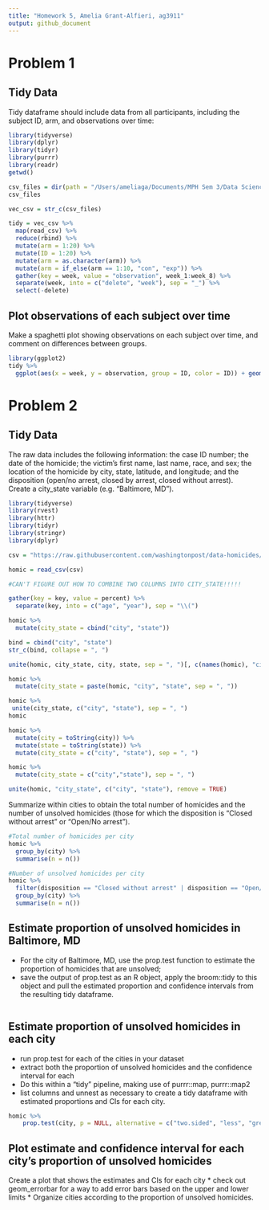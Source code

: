 ```yaml
---
title: "Homework 5, Amelia Grant-Alfieri, ag3911"
output: github_document
---
```


# Problem 1

## Tidy Data
Tidy dataframe should include data from all participants, including the subject ID, arm, and observations over time:
```r
library(tidyverse)
library(dplyr)
library(tidyr)
library(purrr)
library(readr)
getwd()

csv_files = dir(path = "/Users/ameliaga/Documents/MPH Sem 3/Data Science/p8105_hw5_ag3911/homework5/", pattern = "*.csv")
csv_files

vec_csv = str_c(csv_files)

tidy = vec_csv %>%
  map(read_csv) %>%    
  reduce(rbind) %>%
  mutate(arm = 1:20) %>%
  mutate(ID = 1:20) %>%
  mutate(arm = as.character(arm)) %>%
  mutate(arm = if_else(arm == 1:10, "con", "exp")) %>%
  gather(key = week, value = "observation", week_1:week_8) %>%
  separate(week, into = c("delete", "week"), sep = "_") %>%  
  select(-delete) 
```

## Plot observations of each subject over time 
Make a spaghetti plot showing observations on each subject over time, and comment on differences between groups.
```r
library(ggplot2)
tidy %>%
  ggplot(aes(x = week, y = observation, group = ID, color = ID)) + geom_line() + labs(title = "Subject Observations over Eight Weeks", color = "Subject ID") + scale_color_gradientn(colours = rainbow(5))
```


# Problem 2

## Tidy Data

The raw data includes the following information: the case ID number; the date of the homicide; the victim's first name, last name, race, and sex; the location of the homicide by city, state, latitude, and longitude; and the disposition (open/no arrest, closed by arrest, closed without arrest).  
Create a city_state variable (e.g. “Baltimore, MD”). 
```r
library(tidyverse)
library(rvest)
library(httr)
library(tidyr)
library(stringr)
library(dplyr)

csv = "https://raw.githubusercontent.com/washingtonpost/data-homicides/master/homicide-data.csv"

homic = read_csv(csv)

#CAN'T FIGURE OUT HOW TO COMBINE TWO COLUMNS INTO CITY_STATE!!!!!

gather(key = key, value = percent) %>%
  separate(key, into = c("age", "year"), sep = "\\(")

homic %>%
  mutate(city_state = cbind("city", "state"))

bind = cbind("city", "state")
str_c(bind, collapse = ", ")

unite(homic, city_state, city, state, sep = ", ")[, c(names(homic), "city_state")]

homic %>%
  mutate(city_state = paste(homic, "city", "state", sep = ", "))

homic %>%
 unite(city_state, c("city", "state"), sep = ", ")
homic

homic %>%
  mutate(city = toString(city)) %>%
  mutate(state = toString(state)) %>%
  mutate(city_state = c("city", "state"), sep = ", ") 

homic %>%
  mutate(city_state = c("city","state"), sep = ", ") 

unite(homic, "city_state", c("city", "state"), remove = TRUE)
```

Summarize within cities to obtain the total number of homicides and the number of unsolved homicides (those for which the disposition is “Closed without arrest” or “Open/No arrest”).

```r
#Total number of homicides per city
homic %>%
  group_by(city) %>%
  summarise(n = n())

#Number of unsolved homicides per city
homic %>%
  filter(disposition == "Closed without arrest" | disposition == "Open/No arrest") %>%
  group_by(city) %>%
  summarise(n = n())
```

## Estimate proportion of unsolved homicides in Baltimore, MD
* For the city of Baltimore, MD, use the prop.test function to estimate the proportion of homicides that are unsolved; 
* save the output of prop.test as an R object, apply the broom::tidy to this object and pull the estimated proportion and confidence intervals from the resulting tidy dataframe.

```r
```

## Estimate proportion of unsolved homicides in each city 
* run prop.test for each of the cities in your dataset
* extract both the proportion of unsolved homicides and the confidence interval for each
* Do this within a “tidy” pipeline, making use of purrr::map, purrr::map2
* list columns and unnest as necessary to create a tidy dataframe with estimated proportions and CIs for each city.

```r
homic %>%
    prop.test(city, p = NULL, alternative = c("two.sided", "less", "greater"), conf.level = 0.95, correct = TRUE)
```


## Plot estimate and confidence interval for each city's proportion of unsolved homicides
Create a plot that shows the estimates and CIs for each city
* check out  geom_errorbar for a way to add error bars based on the upper and lower limits
* Organize cities according to the proportion of unsolved homicides.

```r
```



